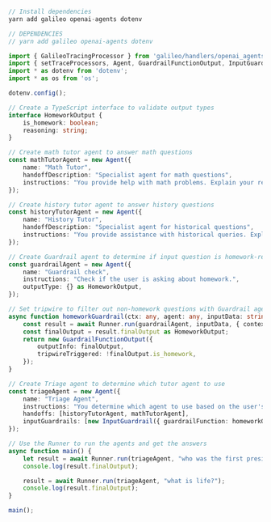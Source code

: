 ```typescript Typescript
// Install dependencies
yarn add galileo openai-agents dotenv

// DEPENDENCIES
// yarn add galileo openai-agents dotenv

import { GalileoTracingProcessor } from 'galileo/handlers/openai_agents';
import { setTraceProcessors, Agent, GuardrailFunctionOutput, InputGuardrail, InputGuardrailTripwireTriggered, Runner } from 'agents';
import * as dotenv from 'dotenv';
import * as os from 'os';

dotenv.config();

// Create a TypeScript interface to validate output types
interface HomeworkOutput {
    is_homework: boolean;
    reasoning: string;
}

// Create math tutor agent to answer math questions
const mathTutorAgent = new Agent({
    name: "Math Tutor",
    handoffDescription: "Specialist agent for math questions",
    instructions: "You provide help with math problems. Explain your reasoning at each step and include examples",
});

// Create history tutor agent to answer history questions
const historyTutorAgent = new Agent({
    name: "History Tutor",
    handoffDescription: "Specialist agent for historical questions",
    instructions: "You provide assistance with historical queries. Explain important events and context clearly.",
});

// Create Guardrail agent to determine if input question is homework-related
const guardrailAgent = new Agent({
    name: "Guardrail check",
    instructions: "Check if the user is asking about homework.",
    outputType: {} as HomeworkOutput,
});

// Set tripwire to filter out non-homework questions with Guardrail agent
async function homeworkGuardrail(ctx: any, agent: any, inputData: string) {
    const result = await Runner.run(guardrailAgent, inputData, { context: ctx.context });
    const finalOutput = result.finalOutput as HomeworkOutput;
    return new GuardrailFunctionOutput({
        outputInfo: finalOutput,
        tripwireTriggered: !finalOutput.is_homework,
    });
}

// Create Triage agent to determine which tutor agent to use
const triageAgent = new Agent({
    name: "Triage Agent",
    instructions: "You determine which agent to use based on the user's homework question",
    handoffs: [historyTutorAgent, mathTutorAgent],
    inputGuardrails: [new InputGuardrail({ guardrailFunction: homeworkGuardrail })],
});

// Use the Runner to run the agents and get the answers
async function main() {
    let result = await Runner.run(triageAgent, "who was the first president of the united states?");
    console.log(result.finalOutput);

    result = await Runner.run(triageAgent, "what is life?");
    console.log(result.finalOutput);
}

main();
```
